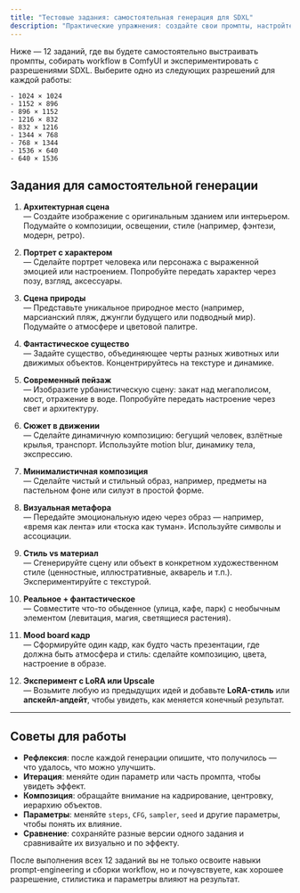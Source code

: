 ```yaml
---
title: "Тестовые задания: самостоятельная генерация для SDXL"
description: "Практические упражнения: создайте свои промпты, настройте параметры и поэкспериментируйте с разрешениями."
---
```


<Info>
  Ниже — 12 заданий, где вы будете самостоятельно выстраивать промпты, собирать workflow в ComfyUI и экспериментировать с разрешениями SDXL.  
  Выберите одно из следующих разрешений для каждой работы:
</Info>

```mdx Разрешения генераций
- 1024 × 1024  
- 1152 × 896  
- 896 × 1152  
- 1216 × 832  
- 832 × 1216  
- 1344 × 768  
- 768 × 1344  
- 1536 × 640  
- 640 × 1536
```


##  Задания для самостоятельной генерации

1. **Архитектурная сцена**  
   — Создайте изображение с оригинальным зданием или интерьером. Подумайте о композиции, освещении, стиле (например, фэнтези, модерн, ретро).

2. **Портрет с характером**  
   — Сделайте портрет человека или персонажа с выраженной эмоцией или настроением. Попробуйте передать характер через позу, взгляд, аксессуары.

3. **Сцена природы**  
   — Представьте уникальное природное место (например, марсианский пляж, джунгли будущего или подводный мир). Подумайте о атмосфере и цветовой палитре.

4. **Фантастическое существо**  
   — Задайте существо, объединяющее черты разных животных или движимых объектов. Концентрируйтесь на текстуре и динамике.

5. **Современный пейзаж**  
   — Изобразите урбанистическую сцену: закат над мегаполисом, мост, отражение в воде. Попробуйте передать настроение через свет и архитектуру.

6. **Сюжет в движении**  
   — Сделайте динамичную композицию: бегущий человек, взлётные крылья, транспорт. Используйте motion blur, динамику тела, экспрессию.

7. **Минималистичная композиция**  
   — Сделайте чистый и стильный образ, например, предметы на пастельном фоне или силуэт в простой форме.

8. **Визуальная метафора**  
   — Передайте эмоциональную идею через образ — например, «время как лента» или «тоска как туман». Используйте символы и ассоциации.

9. **Стиль vs материал**  
   — Сгенерируйте сцену или объект в конкретном художественном стиле (ценностные, иллюстративные, акварель и т.п.). Экспериментируйте с текстурой.

10. **Реальное + фантастическое**  
    — Совместите что-то обыденное (улица, кафе, парк) с необычным элементом (левитация, магия, светящиеся растения).

11. **Mood board кадр**  
    — Сформируйте один кадр, как будто часть презентации, где должна быть атмосфера и стиль: сделайте композицию, цвета, настроение в образе.

12. **Эксперимент с LoRA или Upscale**  
    — Возьмите любую из предыдущих идей и добавьте **LoRA-стиль** или **апскейл-апдейт**, чтобы увидеть, как меняется конечный результат.

---

##  Советы для работы

- **Рефлексия**: после каждой генерации опишите, что получилось — что удалось, что можно улучшить.
- **Итерация**: меняйте один параметр или часть промпта, чтобы увидеть эффект.
- **Композиция**: обращайте внимание на кадрирование, центровку, иерархию объектов.
- **Параметры**: меняйте `steps`, `CFG`, `sampler`, `seed` и другие параметры, чтобы понять их влияние.
- **Сравнение**: сохраняйте разные версии одного задания и сравнивайте их визуально и по эффекту.

<Note>
После выполнения всех 12 заданий вы не только освоите навыки prompt-engineering и сборки workflow, но и почувствуете, как хорошее разрешение, стилистика и параметры влияют на результат.
</Note>

